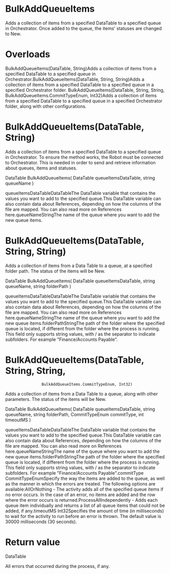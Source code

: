 ﻿# BulkAddQueueItems

Adds a collection of items from a specified DataTable to a specified
                queue in Orchestrator. Once added to the
            queue, the items' statuses are changed to New.

# 



# Overloads

BulkAddQueueItems(DataTable, String)Adds a collection of items from a specified
                                        DataTable to a specified queue in
                                    Orchestrator.BulkAddQueueItems(DataTable, String,
                                    String)Adds a collection of items from a specified
                                        DataTable to a specified queue in a specified
                                    Orchestrator folder. BulkAddQueueItems(DataTable, String, String,
                                        BulkAddQueueItems.CommitTypeEnum, Int32)Adds a collection of items from a specified
                                        DataTable to a specified queue in a specified
                                    Orchestrator folder, along with other configurations.

# BulkAddQueueItems(DataTable, String)

Adds a collection of items from a specified DataTable to a specified
                    queue in Orchestrator. To ensure the method works, the Robot must be connected to
                    Orchestrator. This is needed in order to send and retrieve information about
                    queues, items and statuses.

DataTable BulkAddQueueItems(
	DataTable queueItemsDataTable,
	string queueName
)

queueItemsDataTableDataTableThe DataTable variable that contains the values you want to
                        add to the specified queue.This DataTable variable can
                            also contain data about References, depending on how the columns of the file are
                            mapped. You can also read more on References here.queueNameStringThe name of the queue where you want to add the new queue items.

# BulkAddQueueItems(DataTable, String, String)

Adds a collection of items from a Data Table to a queue, at a specified folder path.
                The status of the items will be New.

DataTable BulkAddQueueItems(
	DataTable queueItemsDataTable,
	string queueName,
	string folderPath
)

queueItemsDataTableDataTableThe DataTable variable that contains the values you want to
                        add to the specified queue.This DataTable variable can
                            also contain data about References, depending on how the columns of the file are
                            mapped. You can also read more on References here.queueNameStringThe name of the queue where you want to add the new queue items.folderPathStringThe path of the folder where the
                        specified queue is located, if different from the folder where the process
                        is running. This field only supports string values, with /
                        as the separator to indicate subfolders. For example
                            "Finance/Accounts Payable".

# BulkAddQueueItems(DataTable, String, String,
                    BulkAddQueueItems.CommitTypeEnum, Int32)

Adds a collection of items from a Data Table to a queue, along with other parameters.
                The status of the items will be New.

DataTable BulkAddQueueItems(
	DataTable queueItemsDataTable,
	string queueName,
	string folderPath,
	CommitTypeEnum commitType,
	int timeoutMS
)

queueItemsDataTableDataTableThe DataTable variable that contains the values you want to
                        add to the specified queue.This DataTable variable can
                            also contain data about References, depending on how the columns of the file are
                            mapped. You can also read more on References here.queueNameStringThe name of the queue where you want to add the new queue items.folderPathStringThe path of the folder where the
                        specified queue is located, if different from the folder where the process
                        is running. This field only supports string values, with /
                        as the separator to indicate subfolders. For example
                            "Finance/Accounts Payable".commitType CommitTypeEnumSpecify the way the items are added to the queue, as well as the manner in
                        which the errors are treated. The following options are available:AllOrNothing - The activity adds all of the specified
                                queue items if no error occurs. In the case of an error, no items
                                are added and the row where the error occurs is returned.ProcessAllIndependently - Adds each queue item
                                individually and returns a list of all queue items that could not be
                                added, if any.timeoutMS Int32Specifies the amount of time (in milliseconds) to wait for the activity to
                        run before an error is thrown. The default value is 30000 milliseconds (30
                        seconds).

# Return value

DataTable

All errors that occurred during the process, if any.
